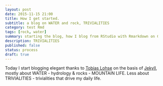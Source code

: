 ```yaml
---
layout: post
date: 2015-11-15 21:00
title: How I get started.
subtitle: a blog on WATER and rock, TRIVIALITIES
category: test Rmd
tags: [rock, water]
summary: starting the blog, how I blog from RStudio with Rmarkdown on GitHub Jekyll
description: TRIVIALITIES
published: false
status: process
draft: true
---
```


Today I start blogging elegant thanks to [Tobias Lohse](http://mrloh.se/about/) on the basis of [Jekyll](http://jekyllrb.com/), mostly about WATER - hydrology & rocks - MOUNTAIN LIFE. Less about TRIVIALITIES - trivialities that drive my daily life. 
